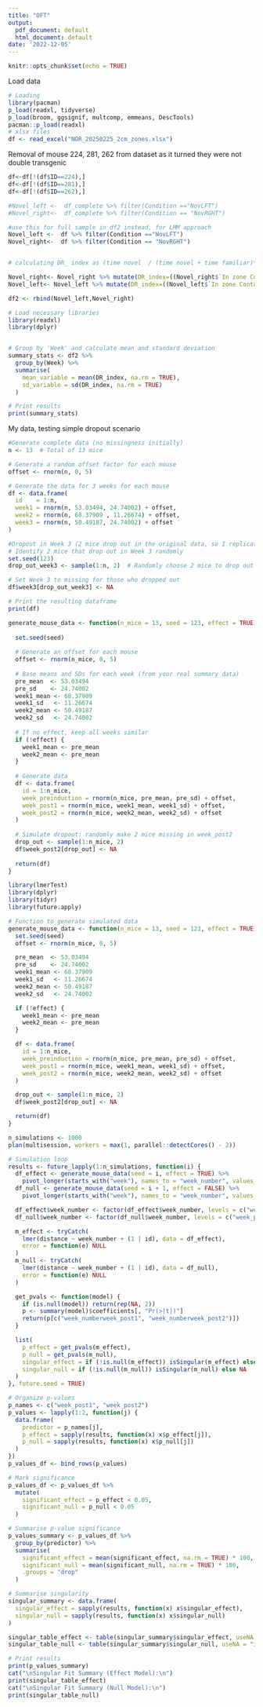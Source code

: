 ```yaml
---
title: "OFT"
output:
  pdf_document: default
  html_document: default
date: '2022-12-05'
---
```


```r
knitr::opts_chunk$set(echo = TRUE)
```


Load data
```r

# Loading
library(pacman)
p_load(readxl, tidyverse)
p_load(broom, ggsignif, multcomp, emmeans, DescTools)
pacman::p_load(readxl)
# xlsx files
df <- read_excel("NOR_20250225_2cm_zones.xlsx")

```

Removal of mouse 224, 281, 262 from dataset as it turned they were not double transgenic
```r
df<-df[!(df$ID==224),] 
df<-df[!(df$ID==281),] 
df<-df[!(df$ID==262),] 


```


```r
#Novel_left <-  df_complete %>% filter(Condition =="NovLFT")
#Novel_right<-  df_complete %>% filter(Condition == "NovRGHT")

#use this for full sample in df2 instead, for LMM approach
Novel_left <-  df %>% filter(Condition =="NovLFT")
Novel_right<-  df %>% filter(Condition == "NovRGHT")


# calculating DR_ index as (time novel  / (time novel + time familiar)*100)

Novel_right<- Novel_right %>% mutate(DR_index=((Novel_right$`In zone ContactZone_right  cumulative s`/(Novel_right$`In zone ContactZone_right  cumulative s`+Novel_right$`In zone ContactZone_left cumulative s`))*100))
Novel_left<- Novel_left %>% mutate(DR_index=((Novel_left$`In zone ContactZone_left cumulative s`/(Novel_left$`In zone ContactZone_left cumulative s`+Novel_left$`In zone ContactZone_right  cumulative s`))*100))

df2 <- rbind(Novel_left,Novel_right)

```

```r
# Load necessary libraries
library(readxl)
library(dplyr)


# Group by 'Week' and calculate mean and standard deviation
summary_stats <- df2 %>%
  group_by(Week) %>%
  summarise(
    mean_variable = mean(DR_index, na.rm = TRUE),
    sd_variable = sd(DR_index, na.rm = TRUE)
  )

# Print results
print(summary_stats)

```


My data, testing simple dropout scenario

```r
#Generate complete data (no missingness initially)
n <- 13  # Total of 13 mice

# Generate a random offset factor for each mouse
offset <- rnorm(n, 0, 5)

# Generate the data for 3 weeks for each mouse
df <- data.frame(
  id    = 1:n,
  week1 = rnorm(n, 53.03494, 24.74002) + offset,
  week2 = rnorm(n, 68.37909	, 11.26674) + offset,
  week3 = rnorm(n, 50.49187, 24.74002) + offset
)

#Dropout in Week 3 (2 mice drop out in the original data, so I replicate that here) 
# Identify 2 mice that drop out in Week 3 randomly
set.seed(123) 
drop_out_week3 <- sample(1:n, 2)  # Randomly choose 2 mice to drop out

# Set Week 3 to missing for those who dropped out
df$week3[drop_out_week3] <- NA

# Print the resulting dataframe
print(df)

```

```r
generate_mouse_data <- function(n_mice = 13, seed = 123, effect = TRUE) {
  
  set.seed(seed)
  
  # Generate an offset for each mouse
  offset <- rnorm(n_mice, 0, 5)
  
  # Base means and SDs for each week (from your real summary data)
  pre_mean  <- 53.03494
  pre_sd    <- 24.74002
  week1_mean <- 68.37909
  week1_sd   <- 11.26674
  week2_mean <- 50.49187
  week2_sd   <- 24.74002
  
  # If no effect, keep all weeks similar
  if (!effect) {
    week1_mean <- pre_mean
    week2_mean <- pre_mean
  }
  
  # Generate data
  df <- data.frame(
    id = 1:n_mice,
    week_preinduction = rnorm(n_mice, pre_mean, pre_sd) + offset,
    week_post1 = rnorm(n_mice, week1_mean, week1_sd) + offset,
    week_post2 = rnorm(n_mice, week2_mean, week2_sd) + offset
  )
  
  # Simulate dropout: randomly make 2 mice missing in week_post2
  drop_out <- sample(1:n_mice, 2)
  df$week_post2[drop_out] <- NA
  
  return(df)
}
```


```r
library(lmerTest)
library(dplyr)
library(tidyr)
library(future.apply)

# Function to generate simulated data
generate_mouse_data <- function(n_mice = 13, seed = 123, effect = TRUE) {
  set.seed(seed)
  offset <- rnorm(n_mice, 0, 5)

  pre_mean  <- 53.03494
  pre_sd    <- 24.74002
  week1_mean <- 68.37909
  week1_sd   <- 11.26674
  week2_mean <- 50.49187
  week2_sd   <- 24.74002

  if (!effect) {
    week1_mean <- pre_mean
    week2_mean <- pre_mean
  }

  df <- data.frame(
    id = 1:n_mice,
    week_preinduction = rnorm(n_mice, pre_mean, pre_sd) + offset,
    week_post1 = rnorm(n_mice, week1_mean, week1_sd) + offset,
    week_post2 = rnorm(n_mice, week2_mean, week2_sd) + offset
  )

  drop_out <- sample(1:n_mice, 2)
  df$week_post2[drop_out] <- NA

  return(df)
}

n_simulations <- 1000
plan(multisession, workers = max(1, parallel::detectCores() - 2))

# Simulation loop
results <- future_lapply(1:n_simulations, function(i) {
  df_effect <- generate_mouse_data(seed = i, effect = TRUE) %>%
    pivot_longer(starts_with("week"), names_to = "week_number", values_to = "distance")
  df_null <- generate_mouse_data(seed = i + 1, effect = FALSE) %>%
    pivot_longer(starts_with("week"), names_to = "week_number", values_to = "distance")

  df_effect$week_number <- factor(df_effect$week_number, levels = c("week_preinduction", "week_post1", "week_post2"))
  df_null$week_number <- factor(df_null$week_number, levels = c("week_preinduction", "week_post1", "week_post2"))

  m_effect <- tryCatch(
    lmer(distance ~ week_number + (1 | id), data = df_effect),
    error = function(e) NULL
  )
  m_null <- tryCatch(
    lmer(distance ~ week_number + (1 | id), data = df_null),
    error = function(e) NULL
  )

  get_pvals <- function(model) {
    if (is.null(model)) return(rep(NA, 2))
    p <- summary(model)$coefficients[, "Pr(>|t|)"]
    return(p[c("week_numberweek_post1", "week_numberweek_post2")])
  }

  list(
    p_effect = get_pvals(m_effect),
    p_null = get_pvals(m_null),
    singular_effect = if (!is.null(m_effect)) isSingular(m_effect) else NA,
    singular_null = if (!is.null(m_null)) isSingular(m_null) else NA
  )
}, future.seed = TRUE)

# Organize p-values
p_names <- c("week_post1", "week_post2")
p_values <- lapply(1:2, function(j) {
  data.frame(
    predictor = p_names[j],
    p_effect = sapply(results, function(x) x$p_effect[j]),
    p_null = sapply(results, function(x) x$p_null[j])
  )
})
p_values_df <- bind_rows(p_values)

# Mark significance
p_values_df <- p_values_df %>%
  mutate(
    significant_effect = p_effect < 0.05,
    significant_null = p_null < 0.05
  )

# Summarise p-value significance
p_values_summary <- p_values_df %>%
  group_by(predictor) %>%
  summarise(
    significant_effect = mean(significant_effect, na.rm = TRUE) * 100,
    significant_null = mean(significant_null, na.rm = TRUE) * 100,
    .groups = "drop"
  )

# Summarise singularity
singular_summary <- data.frame(
  singular_effect = sapply(results, function(x) x$singular_effect),
  singular_null = sapply(results, function(x) x$singular_null)
)

singular_table_effect <- table(singular_summary$singular_effect, useNA = "ifany")
singular_table_null <- table(singular_summary$singular_null, useNA = "ifany")

# Print results
print(p_values_summary)
cat("\nSingular Fit Summary (Effect Model):\n")
print(singular_table_effect)
cat("\nSingular Fit Summary (Null Model):\n")
print(singular_table_null)

```